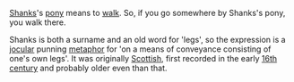 {{cleanup-verify}}

[[Shanks]]'s [[pony]] means to [[walk]]. So, if you go somewhere by Shanks's pony, you walk there.

Shanks is both a surname and an old word for 'legs', so the expression is a [[jocular]] punning [[metaphor]] for 'on a means of conveyance consisting of one's own legs'. It was originally [[Scottish]], first recorded in the early [[16th century]] and probably older even than that.